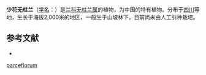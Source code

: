 {{Speciesbox
| name = 少花无柱兰
| status = 
| status_system = 
| image = 
| genus = Amitostigma
| species = parceflorum
| authority = (Finet) Schltr.
}}

'''少花无柱兰'''（[[学名|学名]]：{{lang|la|''Amitostigma parceflorum''}}）是[[兰科|兰科]][[无柱兰属|无柱兰属]]的植物，为中国的特有植物。分布于[[四川|四川]]等地，生长于海拔2,000米的地区，一般生于山坡林下，目前尚未由人工引种栽培。

== 参考文献 ==
<div class="references-small">
* {{cite web| url =http://www.bioinfo.cn/db05/KmzwSpecies.php?action=view&id=14233| title =少花无柱兰| work =《中国高等植物数据库全库》| publisher =中国科学院微生物研究所| author =昆明植物研究所| accessdate =2009-02-24| deadurl =yes| archiveurl =https://web.archive.org/web/20160305072023/http://www.bioinfo.cn/db05/KmzwSpecies.php?action=view&id=14233| archivedate =2016-03-05}}
</div>
{{Taxonbar|from=Q11036944}}

[[Category:无柱兰属|parceflorum]]


{{植物小作品}}